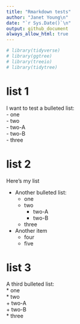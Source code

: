 ```yaml
---
title: "Rmarkdown tests"
author: "Janet Young\n"
date: "`r Sys.Date()`\n"
output: github_document
always_allow_html: true
---
```


```r
# library(tidyverse)
# library(ggtree)
# library(treeio)
# library(tidytree)
```

# list 1 

I want to test a bulleted list:    
- one    
- two     
    - two-A    
    - two-B    
- three 


# list 2

Here's my list   

* Another bulleted list:    
  + one    
  + two     
    - two-A       
    - two-B      
  + three  
* Another item    
  + four    
  + five    
  
  


# list 3 

A third bulleted list:    
* one    
* two     
  + two-A       
  + two-B      
* three      




